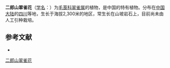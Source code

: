 {{Speciesbox
| name = 二郎山翠雀花
| status = 
| status_system = 
| image =
| genus = Delphinium
| species = erlangshanicum
| authority = W. T. Wang
}}

'''二郎山翠雀花'''（[[学名|学名]]：{{lang|la|''Delphinium erlangshanicum''}}）为[[毛茛科|毛茛科]][[翠雀属|翠雀属]]的植物，是中国的特有植物。分布在[[中国大陆|中国大陆]]的[[四川|四川]]等地，生长于海拔2,300米的地区，常生长在山坡岩石上，目前尚未由人工引种栽培。

== 参考文献 ==
<div class="references-small">
* {{cite web| url =http://www.bioinfo.cn/db05/KmzwSpecies.php?action=view&id=18424| title =二郎山翠雀花| work =《中国高等植物数据库全库》| publisher =中国科学院微生物研究所| author =昆明植物研究所| accessdate =2009-02-25| deadurl =yes| archiveurl =https://web.archive.org/web/20160305003957/http://www.bioinfo.cn/db05/KmzwSpecies.php?action=view&id=18424| archivedate =2016-03-05}}
</div>
{{Taxonbar|from=Q10880467}}

[[Category:翠雀属|二郎山翠雀花]]


{{植物小作品}}